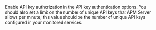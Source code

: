 
Enable API key authorization in the <DocLink slug="/en/observability/apm-agent-auth" section="api-key-authentication-options">API key authentication options</DocLink>.
You should also set a limit on the number of unique API keys that APM Server allows per minute;
this value should be the number of unique API keys configured in your monitored services.
